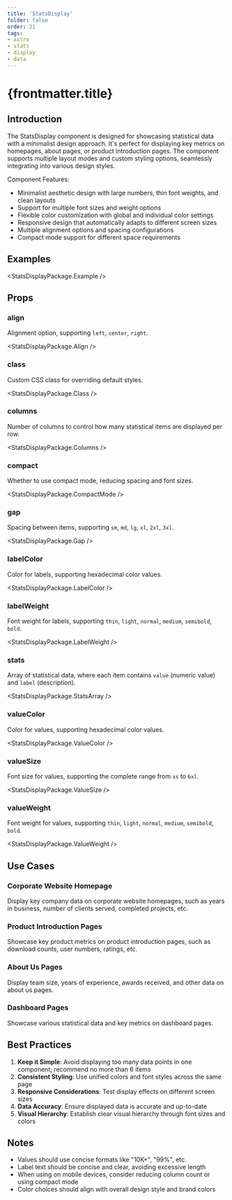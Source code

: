 ```yaml
---
title: 'StatsDisplay'
folder: false
order: 21
tags:
- astro
- stats
- display
- data
---
```



# {frontmatter.title}

## Introduction

The StatsDisplay component is designed for showcasing statistical data with a minimalist design approach. It's perfect for displaying key metrics on homepages, about pages, or product introduction pages. The component supports multiple layout modes and custom styling options, seamlessly integrating into various design styles.

Component Features:

- Minimalist aesthetic design with large numbers, thin font weights, and clean layouts
- Support for multiple font sizes and weight options
- Flexible color customization with global and individual color settings
- Responsive design that automatically adapts to different screen sizes
- Multiple alignment options and spacing configurations
- Compact mode support for different space requirements

## Examples

<StatsDisplayPackage.Example />

## Props

### align

Alignment option, supporting `left`, `center`, `right`.

<StatsDisplayPackage.Align />

### class

Custom CSS class for overriding default styles.

<StatsDisplayPackage.Class />

### columns

Number of columns to control how many statistical items are displayed per row.

<StatsDisplayPackage.Columns />

### compact

Whether to use compact mode, reducing spacing and font sizes.

<StatsDisplayPackage.CompactMode />

### gap

Spacing between items, supporting `sm`, `md`, `lg`, `xl`, `2xl`, `3xl`.

<StatsDisplayPackage.Gap />

### labelColor

Color for labels, supporting hexadecimal color values.

<StatsDisplayPackage.LabelColor />

### labelWeight

Font weight for labels, supporting `thin`, `light`, `normal`, `medium`, `semibold`, `bold`.

<StatsDisplayPackage.LabelWeight />

### stats

Array of statistical data, where each item contains `value` (numeric value) and `label` (description).

<StatsDisplayPackage.StatsArray />

### valueColor

Color for values, supporting hexadecimal color values.

<StatsDisplayPackage.ValueColor />

### valueSize

Font size for values, supporting the complete range from `xs` to `6xl`.

<StatsDisplayPackage.ValueSize />

### valueWeight

Font weight for values, supporting `thin`, `light`, `normal`, `medium`, `semibold`, `bold`.

<StatsDisplayPackage.ValueWeight />

## Use Cases

### Corporate Website Homepage

Display key company data on corporate website homepages, such as years in business, number of clients served, completed projects, etc.

### Product Introduction Pages

Showcase key product metrics on product introduction pages, such as download counts, user numbers, ratings, etc.

### About Us Pages

Display team size, years of experience, awards received, and other data on about us pages.

### Dashboard Pages

Showcase various statistical data and key metrics on dashboard pages.

## Best Practices

1. **Keep it Simple**: Avoid displaying too many data points in one component; recommend no more than 6 items
2. **Consistent Styling**: Use unified colors and font styles across the same page
3. **Responsive Considerations**: Test display effects on different screen sizes
4. **Data Accuracy**: Ensure displayed data is accurate and up-to-date
5. **Visual Hierarchy**: Establish clear visual hierarchy through font sizes and colors

## Notes

- Values should use concise formats like "10K+", "99%", etc.
- Label text should be concise and clear, avoiding excessive length
- When using on mobile devices, consider reducing column count or using compact mode
- Color choices should align with overall design style and brand colors

